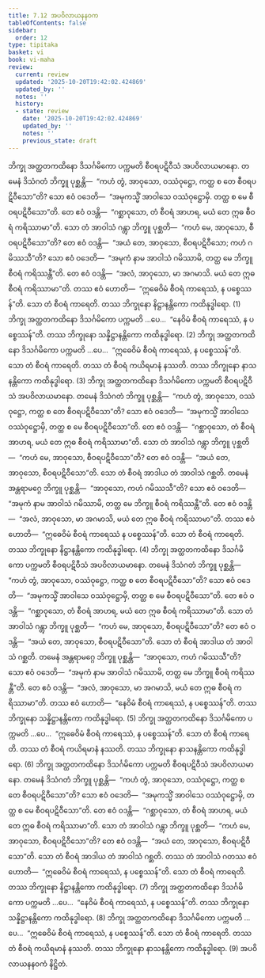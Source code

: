 ```yaml
---
title: 7.12 အပဝိလာယနနဝက
tableOfContents: false
sidebar:
  order: 12
type: tipitaka
basket: vi
book: vi-maha
review:
  current: review
  updated: '2025-10-20T19:42:02.424869'
  updated_by: ''
  notes: ''
  history:
  - state: review
    date: '2025-10-20T19:42:02.424869'
    updated_by: ''
    notes: ''
    previous_state: draft
---
```



<DynamicBreadcrumb />


<ReviewStatus review={frontmatter.review} showDetails={true} />

<HypothesisAnnotation frontmatter={frontmatter} />

<Division number="321" book="vi-maha" e="ch" v="3" p="369">

<Paragraph number="1508" book="vi-maha">
ဘိက္ခု အတ္ထတကထိနော ဒိသင်္ဂမိကော ပက္ကမတိ စီဝရပဋိဝီသံ အပဝိလာယမာနော. တမေနံ ဒိသံဂတံ ဘိက္ခူ ပုစ္ဆန္တိ—  “ကဟံ တွံ, အာဝုသော, ဝဿံဝုဋ္ဌော, ကတ္ထ စ တေ စီဝရပဋိဝီသော”တိ? သော ဧဝံ ဝဒေတိ—  “အမုကသ္မိံ အာဝါသေ ဝဿံဝုဋ္ဌောမှိ. တတ္ထ စ မေ စီဝရပဋိဝီသော”တိ. တေ ဧဝံ ဝဒန္တိ—  “ဂစ္ဆာဝုသော, တံ စီဝရံ အာဟရ, မယံ တေ ဣဓ စီဝရံ ကရိဿာမာ”တိ. သော တံ အာဝါသံ ဂန္တွာ ဘိက္ခူ ပုစ္ဆတိ—  “ကဟံ မေ, အာဝုသော, စီဝရပဋိဝီသော”တိ? တေ ဧဝံ ဝဒန္တိ—  “အယံ တေ, အာဝုသော, စီဝရပဋိဝီသော; ကဟံ ဂမိဿသီ”တိ? သော ဧဝံ ဝဒေတိ—  “အမုကံ နာမ အာဝါသံ ဂမိဿာမိ, တတ္ထ မေ ဘိက္ခူ စီဝရံ ကရိဿန္တီ”တိ. တေ ဧဝံ ဝဒန္တိ—  “အလံ, အာဝုသော, မာ အဂမာသိ. မယံ တေ ဣဓ စီဝရံ ကရိဿာမာ”တိ. တဿ ဧဝံ ဟောတိ—  “ဣဓေဝိမံ စီဝရံ ကာရေဿံ, န ပစ္စေဿန်”တိ. သော တံ စီဝရံ ကာရေတိ. တဿ ဘိက္ခုနော နိဋ္ဌာနန္တိကော ကထိနုဒ္ဓါရော. (1)
</Paragraph>

<Paragraph number="1509" book="vi-maha">
ဘိက္ခု အတ္ထတကထိနော ဒိသင်္ဂမိကော ပက္ကမတိ …ပေ…  “နေဝိမံ စီဝရံ ကာရေဿံ, န ပစ္စေဿန်”တိ. တဿ ဘိက္ခုနော သန္နိဋ္ဌာနန္တိကော ကထိနုဒ္ဓါရော. (2)
</Paragraph>

<Paragraph number="1510" book="vi-maha">
ဘိက္ခု အတ္ထတကထိနော ဒိသင်္ဂမိကော ပက္ကမတိ …ပေ…  “ဣဓေဝိမံ စီဝရံ ကာရေဿံ, န ပစ္စေဿန်”တိ. သော တံ စီဝရံ ကာရေတိ. တဿ တံ စီဝရံ ကယိရမာနံ နဿတိ. တဿ ဘိက္ခုနော နာသနန္တိကော ကထိနုဒ္ဓါရော. (3)
</Paragraph>

</Division>
<Division number="322" book="vi-maha" e="ch" v="3" p="370">

<Paragraph number="1511" book="vi-maha">
ဘိက္ခု အတ္ထတကထိနော ဒိသင်္ဂမိကော ပက္ကမတိ စီဝရပဋိဝီသံ အပဝိလာယမာနော. တမေနံ ဒိသံဂတံ ဘိက္ခူ ပုစ္ဆန္တိ—  “ကဟံ တွံ, အာဝုသော, ဝဿံဝုဋ္ဌော, ကတ္ထ စ တေ စီဝရပဋိဝီသော”တိ? သော ဧဝံ ဝဒေတိ—  “အမုကသ္မိံ အာဝါသေ ဝဿံဝုဋ္ဌောမှိ, တတ္ထ စ မေ စီဝရပဋိဝီသော”တိ. တေ ဧဝံ ဝဒန္တိ—  “ဂစ္ဆာဝုသော, တံ စီဝရံ အာဟရ, မယံ တေ ဣဓ စီဝရံ ကရိဿာမာ”တိ. သော တံ အာဝါသံ ဂန္တွာ ဘိက္ခူ ပုစ္ဆတိ—  “ကဟံ မေ, အာဝုသော, စီဝရပဋိဝီသော”တိ? တေ ဧဝံ ဝဒန္တိ—  “အယံ တေ, အာဝုသော, စီဝရပဋိဝီသော”တိ. သော တံ စီဝရံ အာဒါယ တံ အာဝါသံ ဂစ္ဆတိ. တမေနံ အန္တရာမဂ္ဂေ ဘိက္ခူ ပုစ္ဆန္တိ—  “အာဝုသော, ကဟံ ဂမိဿသီ”တိ? သော ဧဝံ ဝဒေတိ—  “အမုကံ နာမ အာဝါသံ ဂမိဿာမိ, တတ္ထ မေ ဘိက္ခူ စီဝရံ ကရိဿန္တီ”တိ. တေ ဧဝံ ဝဒန္တိ—  “အလံ, အာဝုသော, မာ အဂမာသိ, မယံ တေ ဣဓ စီဝရံ ကရိဿာမာ”တိ. တဿ ဧဝံ ဟောတိ—  “ဣဓေဝိမံ စီဝရံ ကာရေဿံ န ပစ္စေဿန်”တိ. သော တံ စီဝရံ ကာရေတိ. တဿ ဘိက္ခုနော နိဋ္ဌာနန္တိကော ကထိနုဒ္ဓါရော. (4)
</Paragraph>

<Paragraph number="1512" book="vi-maha">
ဘိက္ခု အတ္ထတကထိနော ဒိသင်္ဂမိကော ပက္ကမတိ စီဝရပဋိဝီသံ အပဝိလာယမာနော. တမေနံ ဒိသံဂတံ ဘိက္ခူ ပုစ္ဆန္တိ—  “ကဟံ တွံ, အာဝုသော, ဝဿံဝုဋ္ဌော, ကတ္ထ စ တေ စီဝရပဋိဝီသော”တိ? သော ဧဝံ ဝဒေတိ—  “အမုကသ္မိံ အာဝါသေ ဝဿံဝုဋ္ဌောမှိ, တတ္ထ စ မေ စီဝရပဋိဝီသော”တိ. တေ ဧဝံ ဝဒန္တိ—  “ဂစ္ဆာဝုသော, တံ စီဝရံ အာဟရ, မယံ တေ ဣဓ စီဝရံ ကရိဿာမာ”တိ. သော တံ အာဝါသံ ဂန္တွာ ဘိက္ခူ ပုစ္ဆတိ—  “ကဟံ မေ, အာဝုသော, စီဝရပဋိဝီသော”တိ? တေ ဧဝံ ဝဒန္တိ—  “အယံ တေ, အာဝုသော, စီဝရပဋိဝီသော”တိ. သော တံ စီဝရံ အာဒါယ တံ အာဝါသံ ဂစ္ဆတိ. တမေနံ အန္တရာမဂ္ဂေ ဘိက္ခူ ပုစ္ဆန္တိ—  “အာဝုသော, ကဟံ ဂမိဿသီ”တိ? သော ဧဝံ ဝဒေတိ—  “အမုကံ နာမ အာဝါသံ ဂမိဿာမိ, တတ္ထ မေ ဘိက္ခူ စီဝရံ ကရိဿန္တီ”တိ. တေ ဧဝံ ဝဒန္တိ—  “အလံ, အာဝုသော, မာ အဂမာသိ, မယံ တေ ဣဓ စီဝရံ ကရိဿာမာ”တိ. တဿ ဧဝံ ဟောတိ—  “နေဝိမံ စီဝရံ ကာရေဿံ, န ပစ္စေဿန်”တိ. တဿ ဘိက္ခုနော သန္နိဋ္ဌာနန္တိကော ကထိနုဒ္ဓါရော. (5)
</Paragraph>

<Paragraph number="1513" book="vi-maha">
ဘိက္ခု အတ္ထတကထိနော ဒိသင်္ဂမိကော ပက္ကမတိ …ပေ…  “ဣဓေဝိမံ စီဝရံ ကာရေဿံ, န ပစ္စေဿန်”တိ. သော တံ စီဝရံ ကာရေတိ. တဿ တံ စီဝရံ ကယိရမာနံ နဿတိ. တဿ ဘိက္ခုနော နာသနန္တိကော ကထိနုဒ္ဓါရော. (6)
</Paragraph>

</Division>
<Division number="323" book="vi-maha" e="ch" v="3" p="371">

<Paragraph number="1514" book="vi-maha">
ဘိက္ခု အတ္ထတကထိနော ဒိသင်္ဂမိကော ပက္ကမတိ စီဝရပဋိဝီသံ အပဝိလာယမာနော. တမေနံ ဒိသံဂတံ ဘိက္ခူ ပုစ္ဆန္တိ—  “ကဟံ တွံ, အာဝုသော, ဝဿံဝုဋ္ဌော, ကတ္ထ စ တေ စီဝရပဋိဝီသော”တိ? သော ဧဝံ ဝဒေတိ—  “အမုကသ္မိံ အာဝါသေ ဝဿံဝုဋ္ဌောမှိ, တတ္ထ စ မေ စီဝရပဋိဝီသော”တိ. တေ ဧဝံ ဝဒန္တိ—  “ဂစ္ဆာဝုသော, တံ စီဝရံ အာဟရ, မယံ တေ ဣဓ စီဝရံ ကရိဿာမာ”တိ. သော တံ အာဝါသံ ဂန္တွာ ဘိက္ခူ ပုစ္ဆတိ—  “ကဟံ မေ, အာဝုသော, စီဝရပဋိဝီသော”တိ? တေ ဧဝံ ဝဒန္တိ—  “အယံ တေ, အာဝုသော, စီဝရပဋိဝီသော”တိ. သော တံ စီဝရံ အာဒါယ တံ အာဝါသံ ဂစ္ဆတိ. တဿ တံ အာဝါသံ ဂတဿ ဧဝံ ဟောတိ—  “ဣဓေဝိမံ စီဝရံ ကာရေဿံ, န ပစ္စေဿန်”တိ. သော တံ စီဝရံ ကာရေတိ. တဿ ဘိက္ခုနော နိဋ္ဌာနန္တိကော ကထိနုဒ္ဓါရော. (7)
</Paragraph>

<Paragraph number="1515" book="vi-maha">
ဘိက္ခု အတ္ထတကထိနော ဒိသင်္ဂမိကော ပက္ကမတိ …ပေ…  “နေဝိမံ စီဝရံ ကာရေဿံ, န ပစ္စေဿန်”တိ. တဿ ဘိက္ခုနော သန္နိဋ္ဌာနန္တိကော ကထိနုဒ္ဓါရော. (8)
</Paragraph>

<Paragraph number="1516" book="vi-maha">
ဘိက္ခု အတ္ထတကထိနော ဒိသင်္ဂမိကော ပက္ကမတိ …ပေ…  “ဣဓေဝိမံ စီဝရံ ကာရေဿံ, န ပစ္စေဿန်”တိ. သော တံ စီဝရံ ကာရေတိ. တဿ တံ စီဝရံ ကယိရမာနံ နဿတိ. တဿ ဘိက္ခုနော နာသနန္တိကော ကထိနုဒ္ဓါရော. (9)

</Paragraph>
</Division>

<Paragraph number="1517" type="center" book="vi-maha">
အပဝိလာယနနဝကံ နိဋ္ဌိတံ.
</Paragraph>